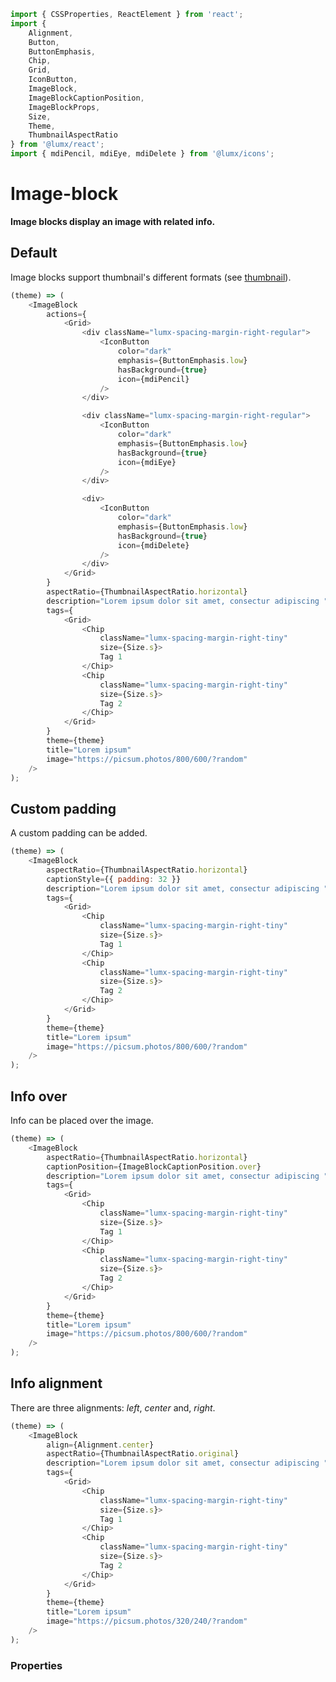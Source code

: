 ```javascript import
import { CSSProperties, ReactElement } from 'react';
import {
    Alignment,
    Button,
    ButtonEmphasis,
    Chip,
    Grid,
    IconButton,
    ImageBlock,
    ImageBlockCaptionPosition,
    ImageBlockProps,
    Size,
    Theme,
    ThumbnailAspectRatio
} from '@lumx/react';
import { mdiPencil, mdiEye, mdiDelete } from '@lumx/icons';

```

# Image-block

**Image blocks display an image with related info.**

## Default

Image blocks support thumbnail's different formats (see [thumbnail](/thumbnail)).

```javascript jsx withThemeSwitcher disableGrid
(theme) => (
    <ImageBlock
        actions={
            <Grid>
                <div className="lumx-spacing-margin-right-regular">
                    <IconButton
                        color="dark"
                        emphasis={ButtonEmphasis.low}
                        hasBackground={true}
                        icon={mdiPencil}
                    />
                </div>

                <div className="lumx-spacing-margin-right-regular">
                    <IconButton
                        color="dark"
                        emphasis={ButtonEmphasis.low}
                        hasBackground={true}
                        icon={mdiEye}
                    />
                </div>

                <div>
                    <IconButton
                        color="dark"
                        emphasis={ButtonEmphasis.low}
                        hasBackground={true}
                        icon={mdiDelete}
                    />
                </div>
            </Grid>
        }
        aspectRatio={ThumbnailAspectRatio.horizontal}
        description="Lorem ipsum dolor sit amet, consectur adipiscing "
        tags={
            <Grid>
                <Chip
                    className="lumx-spacing-margin-right-tiny"
                    size={Size.s}>
                    Tag 1
                </Chip>
                <Chip
                    className="lumx-spacing-margin-right-tiny"
                    size={Size.s}>
                    Tag 2
                </Chip>
            </Grid>
        }
        theme={theme}
        title="Lorem ipsum"
        image="https://picsum.photos/800/600/?random"
    />
);
```

## Custom padding

A custom padding can be added.

```javascript jsx withThemeSwitcher disableGrid
(theme) => (
    <ImageBlock
        aspectRatio={ThumbnailAspectRatio.horizontal}
        captionStyle={{ padding: 32 }}
        description="Lorem ipsum dolor sit amet, consectur adipiscing "
        tags={
            <Grid>
                <Chip
                    className="lumx-spacing-margin-right-tiny"
                    size={Size.s}>
                    Tag 1
                </Chip>
                <Chip
                    className="lumx-spacing-margin-right-tiny"
                    size={Size.s}>
                    Tag 2
                </Chip>
            </Grid>
        }
        theme={theme}
        title="Lorem ipsum"
        image="https://picsum.photos/800/600/?random"
    />
);
```

## Info over

Info can be placed over the image.

```javascript jsx withThemeSwitcher disableGrid
(theme) => (
    <ImageBlock
        aspectRatio={ThumbnailAspectRatio.horizontal}
        captionPosition={ImageBlockCaptionPosition.over}
        description="Lorem ipsum dolor sit amet, consectur adipiscing "
        tags={
            <Grid>
                <Chip
                    className="lumx-spacing-margin-right-tiny"
                    size={Size.s}>
                    Tag 1
                </Chip>
                <Chip
                    className="lumx-spacing-margin-right-tiny"
                    size={Size.s}>
                    Tag 2
                </Chip>
            </Grid>
        }
        theme={theme}
        title="Lorem ipsum"
        image="https://picsum.photos/800/600/?random"
    />
);
```

## Info alignment

There are three alignments: _left_, _center_ and, _right_.

```javascript jsx withThemeSwitcher disableGrid
(theme) => (
    <ImageBlock
        align={Alignment.center}
        aspectRatio={ThumbnailAspectRatio.original}
        description="Lorem ipsum dolor sit amet, consectur adipiscing "
        tags={
            <Grid>
                <Chip
                    className="lumx-spacing-margin-right-tiny"
                    size={Size.s}>
                    Tag 1
                </Chip>
                <Chip
                    className="lumx-spacing-margin-right-tiny"
                    size={Size.s}>
                    Tag 2
                </Chip>
            </Grid>
        }
        theme={theme}
        title="Lorem ipsum"
        image="https://picsum.photos/320/240/?random"
    />
);
```

### Properties

<PropTable component="ImageBlock" />
